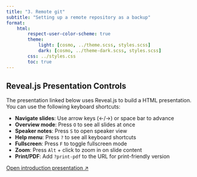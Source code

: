 ```yaml
---
title: "3. Remote git"
subtitle: "Setting up a remote repository as a backup"
format:
    html:
        respect-user-color-scheme: true
        theme:
            light: [cosmo, ../theme.scss, styles.scss]
            dark: [cosmo, ../theme-dark.scss, styles.scss]
        css: ../styles.css
        toc: true
---
```



:::{.callout-tip}
## Reveal.js Presentation Controls

The presentation linked below uses Reveal.js to build a HTML presentation. You can use the following keyboard shortcuts:

- **Navigate slides**: Use arrow keys (←/→) or space bar to advance
- **Overview mode**: Press `O` to see all slides at once
- **Speaker notes**: Press `S` to open speaker view  
- **Help menu**: Press `?` to see all keyboard shortcuts
- **Fullscreen**: Press `F` to toggle fullscreen mode
- **Zoom**: Press `Alt` + click to zoom in on slide content
- **Print/PDF**: Add `?print-pdf` to the URL for print-friendly version

:::

[Open introduction presentation ↗](03_presentation.qmd){.btn .btn-outline-primary .btn role="button" data-toggle="tooltip" title="Open presentation in a new tab" target="_blank"}



